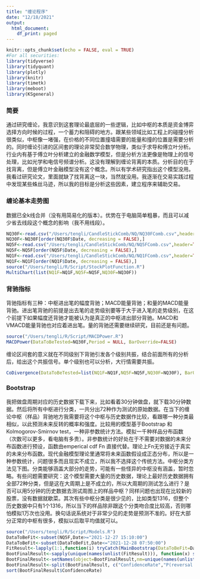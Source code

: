 ```yaml
---
title: "缠论程序"
date: "12/18/2021"
output:
  html_document:
    df_print: paged
---
```


```r
knitr::opts_chunk$set(echo = FALSE, eval = TRUE)
#For all securities:
library(tidyverse)
library(tidyquant)
library(plotly)
library(knitr)
library(timetk)
library(meboot)
library(KSgeneral)
```

### 简要
通过研究缠论，我意识到这套理论最底层的一些逻辑，比如中枢的本质是资金博弈选择方向时候的过程，一个蓄力和阻碍的地方。跟某些领域比如工程上的碰撞分析很类似，中枢像一堵强，在价格的不同位置撞墙需要的能量和撞的位置是需要分析的。同时缠论引进的区间套的理论非常契合数学物理，类似于求导和傅立叶分析。行业内有基于傅立叶分析建立的金融数学模型，但是分析方法更像是物理上的信号处理，比如光学和电信号频谱分析。这没有理解到缠论背离的本质。分析目的在于找背离，但是傅立叶金融模型没有这个概念。所以有学术研究指出这个模型没用。我看过研究论文，里面就缺了找背离这一块，当然就没用。我逐渐在交易实践过程中发现某些蛛丝马迹，所以我的目标是分析这些因素，建立程序来辅助交易。

### 缠论基本走势图
数据已全k线合并（没有用简易化的版本）。优势在于电脑简单粗暴，而且可以减少省去线段这个概念的影响（我不用线段）。
```r
NQ30F<-read.csv("/Users/tengli/CandleStickComb/NQ/NQ30FComb.csv",header=TRUE)
NQ30F<-NQ30F[order(NQ30F$Date, decreasing = FALSE),]
NQ5F<-read.csv("/Users/tengli/CandleStickComb/NQ/NQ5FComb.csv",header=TRUE)
NQ5F<-NQ5F[order(NQ5F$Date, decreasing = FALSE),]
NQ1F<-read.csv("/Users/tengli/CandleStickComb/NQ/NQ1FComb.csv",header=TRUE)
NQ1F<-NQ1F[order(NQ1F$Date, decreasing = FALSE),]
source("/Users/tengli/R/Script/StockPlotFunction.R") 
MultiChart(list(NQ1F=NQ1F,NQ5F=NQ5F,NQ30F=NQ30F))
```

### 背驰指标
背驰指标有三种：中枢进出笔的幅度背驰；MACD能量背驰；和量的MACD能量背驰。进出笔背驰的前提是出去笔的走势级别要等于大于进入笔的走势级别，在这个前提下如果幅度还背驰才能被认为是真正的中枢进出部分背驰。MACD和VMACD能量背驰也对应着进出笔。量的背驰还需要继续研究，目前还是有问题。
```r
source("/Users/tengli/R/Script/MACDPower.R")
MACDPower(DataToBeTested=NQ30F,Period = NULL, BarOverride=FALSE)
```

缠论区间套的意义就在不同级别下背驰引发各个级别共振，结合前面所有的分析后，给出这个共振信号。单个级别也可以分析，大行情需要共振。
```r
CoDivergence(DataToBeTested=list(NQ1F=NQ1F,NQ5F=NQ5F,NQ30F=NQ30F), BarOverride=c(FALSE,FALSE,FALSE))
```

### Bootstrap
我把做盘周期对应的历史数据下载下来，比如看着30分钟做盘，就下载30分钟数据。然后将所有中枢进行分类，一共分出72种作为测试的原始数据。在当下的缠论中枢（样品）背驰地方我需要将这个中枢与历史数据作比较，看跟哪一种分类最相似，以此预测未来反转的概率和强度。比较用的模型基于Bootstrap 和 Kolmogorov-Smirnov test，一种非参数统计方法。模拟一千种样品分布函数（次数可以更多，看电脑有多贵）。非参数统计的好处在于不需要对数据的未来分布函数进行预设，函数由emperical cdf Fn 直接代替。理论上Fn无穷接近于真实的未来分布函数。现代金融模型理论里通常将未来函数假设成正态分布，所以是一种参数统计，问题很多而且现实不成立，所以我不选择这个传统方法。中枢分类方法见下图。分类能够涵盖大部分的走势，可能有一些怪异的中枢没有涵盖，暂时忽略。有些问题需要研究：这个模型需要大量的历史数据，理论上最好历史数据拥有全部72种分类，但是这在大周期上是不成立的，所以大周期的测试怎么进行？是否可以用5分钟的历史数据去测试周图上的样品中枢？同样问题也出现在比较新的股票，没有数据就歇菜。其次有些中枢分类是很少见的，比如类型1316，但整个历史数据中只有1个1316，所以当下的样品除非跟这个分类吻合度比较高，否则哪怕模拟1万次也没用。换句话说系统对于非常少见的走势是预测不准的。好在大部分正常的中枢有很多，模拟以后取平均值就可以。
```r
source("/Users/tengli/R/Script/Models.R")
DataToBeFit<-subset(NQ5F,Date>="2021-12-27 15:10:00")
DataToBeFit<-subset(DataToBeFit,Date<="2021-12-28 07:50:00")
FitResult<-lapply(1:1,function(i) tryCatch(MainBootstrap(DataToBeFit=DataToBeFit,OriginalData=list(NQ5F)[[i]], nboot=100), error=function(e){message(paste("An error occurred for item", i,":\n"), e)} ))
BootFinalResult<-sapply(unique(names(unlist(FitResult))), function(x) sum(unlist(FitResult)[x==names(unlist(FitResult))]))
BootFinalResult<-setNames(object=BootFinalResult,nm=unique(names(unlist(BootFinalResult))))
BootFinalResult<-split(BootFinalResult, c("ConfidenceRate","P(reversal|simulation)", "P(reversal|currentdata)"))
sort(BootFinalResult$ConfidenceRate)
```





